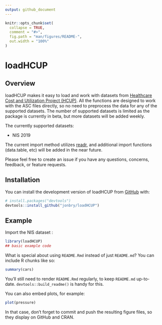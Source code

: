 ```yaml
---
output: github_document
---
```


<!-- README.md is generated from README.Rmd. Please edit that file -->

```r
knitr::opts_chunk$set(
  collapse = TRUE,
  comment = "#>",
  fig.path = "man/figures/README-",
  out.width = "100%"
)
```

# loadHCUP

<!-- badges: start -->

<!-- badges: end -->

## Overview

loadHCUP makes it easy to load and work with datasets from [Healthcare Cost and Utilization Project (HCUP)](https://hcup-us.ahrq.gov/). All the functions are designed to work with the ASC files directly, so no need to preprocess the data for any of the supported datasets. The number of supported datasets is limited as the package is currently in beta, but more datasets will be added weekly.

The currently supported datasets:

-   NIS 2019

The current import method utilizes [readr](https://readr.tidyverse.org/), and additional import functions (data.table, etc) will be added in the near future.

Please feel free to create an issue if you have any questions, concerns, feedback, or feature requests.

## Installation

You can install the development version of loadHCUP from [GitHub](https://github.com/) with:

``` r
# install.packages("devtools")
devtools::install_github("jonbry/loadHCUP")
```

## Example

Import the NIS dataset :

```r
library(loadHCUP)
## basic example code
```

What is special about using `README.Rmd` instead of just `README.md`? You can include R chunks like so:

```r
summary(cars)
```

You'll still need to render `README.Rmd` regularly, to keep `README.md` up-to-date. `devtools::build_readme()` is handy for this.

You can also embed plots, for example:

```r
plot(pressure)
```

In that case, don't forget to commit and push the resulting figure files, so they display on GitHub and CRAN.
